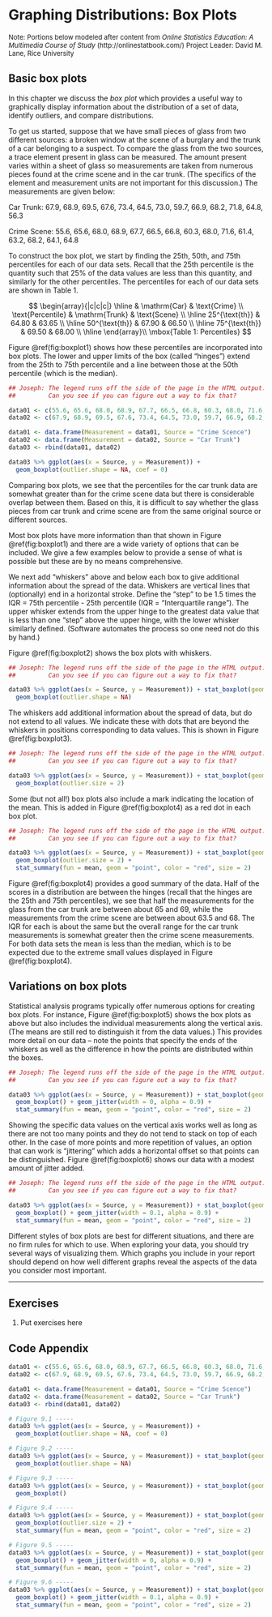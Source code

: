 # Graphing Distributions: Box Plots

 <font size="2"> Note: Portions below modeled after content from
 *Online Statistics Education: A Multimedia Course of Study* 
 (http://onlinestatbook.com/) Project Leader: David M. Lane, Rice University </font>
 
## Basic box plots

In this chapter we discuss the *box plot* which provides a useful way to graphically
display information about the distribution of a set of data,
identify outliers, and compare distributions.

To get us started, suppose that we have small pieces of glass from two different
sources: a broken window at the scene of a burglary and the trunk of a car
belonging to a suspect.  To compare the glass from the two sources, a trace 
element present in glass can be measured.  The amount present varies within
a sheet of glass so measurements are taken from numerous pieces found at the
crime scene and in the car trunk.  (The specifics of the element and measurement
units are not important for this discussion.)  The measurements are given below:

Car Trunk: 67.9, 68.9, 69.5, 67.6, 73.4, 64.5, 73.0, 59.7, 66.9, 68.2, 71.8, 64.8, 56.3

Crime Scene: 55.6, 65.6, 68.0, 68.9, 67.7, 66.5, 66.8, 60.3, 68.0, 71.6, 61.4, 63.2, 68.2, 64.1, 64.8

To construct the box plot, we start by finding the 25th, 50th, and 75th percentiles
for each of our data sets.  Recall that the 25th percentile is the quantity such
that 25% of the data values are less than this quantity, and similarly for the
other percentiles.  The percentiles for each of our data sets are shown in
Table 1.

$$
\begin{array}{|c|c|c|} \hline
& \mathrm{Car} & \text{Crime}  \\
\text{Percentile} & \mathrm{Trunk} & \text{Scene}  \\ \hline
25^{\text{th}} & 64.80 & 63.65  \\  \hline
50^{\text{th}}  & 67.90 & 66.50  \\  \hline
75^{\text{th}} & 69.50 & 68.00  \\  \hline
\end{array}\\
\mbox{Table 1: Percentiles}
$$

Figure \@ref(fig:boxplot1) shows how these percentiles 
are incorporated into box plots.  The lower and upper 
limits of the box (called "hinges") extend from the 
25th to 75th percentile and a line between those at the 50th percentile 
(which is the median).

```r
## Joseph: The legend runs off the side of the page in the HTML output.
##         Can you see if you can figure out a way to fix that?

data01 <- c(55.6, 65.6, 68.0, 68.9, 67.7, 66.5, 66.8, 60.3, 68.0, 71.6, 61.4, 63.2, 68.2, 64.1, 64.8)
data02 <- c(67.9, 68.9, 69.5, 67.6, 73.4, 64.5, 73.0, 59.7, 66.9, 68.2, 71.8, 64.8, 56.3)

data01 <- data.frame(Measurement = data01, Source = "Crime Scence")
data02 <- data.frame(Measurement = data02, Source = "Car Trunk")
data03 <- rbind(data01, data02)

data03 %>% ggplot(aes(x = Source, y = Measurement)) +
  geom_boxplot(outlier.shape = NA, coef = 0)
```

Comparing box plots, we see that the percentiles for the car trunk data
are somewhat greater than for the crime scene data but there is considerable
overlap between them.  Based on this, it is difficult to say whether the 
glass pieces from car trunk and crime scene are from the same
original source or different sources.

Most box plots have more information than that shown in Figure \@ref(fig:boxplot1)
and there are a wide variety of options that can be included.  We give a few
examples below to provide a sense of what is possible but these are by no means
comprehensive.

We next add "whiskers" above and below each box to give additional information 
about the spread of the data. Whiskers are vertical lines that (optionally)
end in a horizontal stroke. Define the "step" to be 1.5 times the
IQR = 75th percentile - 25th percentile (IQR = "Interquartile range"). 
The upper whisker extends
from the upper hinge to the greatest data value that is less than one "step"
above the upper hinge, with the lower whisker similarly defined.  (Software
automates the process so one need not do this by hand.)

Figure \@ref(fig:boxplot2) shows the box plots with whiskers.

```r
## Joseph: The legend runs off the side of the page in the HTML output.
##         Can you see if you can figure out a way to fix that?

data03 %>% ggplot(aes(x = Source, y = Measurement)) + stat_boxplot(geom = "errorbar") + 
  geom_boxplot(outlier.shape = NA)
```

The whiskers add additional information about the spread of data, but do
not extend to all values.  We indicate these with dots that are beyond 
the whiskers in positions corresponding to data values.  This is shown in
Figure \@ref(fig:boxplot3).

```r
## Joseph: The legend runs off the side of the page in the HTML output.
##         Can you see if you can figure out a way to fix that?

data03 %>% ggplot(aes(x = Source, y = Measurement)) + stat_boxplot(geom = "errorbar") + 
  geom_boxplot(outlier.size = 2)
```

Some (but not all!) box plots also include a mark indicating the location of
the mean.  This is added in Figure \@ref(fig:boxplot4) as a red dot in each
box plot.

```r
## Joseph: The legend runs off the side of the page in the HTML output.
##         Can you see if you can figure out a way to fix that?

data03 %>% ggplot(aes(x = Source, y = Measurement)) + stat_boxplot(geom = "errorbar") +
  geom_boxplot(outlier.size = 2) + 
  stat_summary(fun = mean, geom = "point", color = "red", size = 2)
```

Figure \@ref(fig:boxplot4) provides a good summary of the data. Half of 
the scores in a distribution are between the hinges (recall that the hinges are 
the 25th and 75th percentiles), we see that half the measurements for the glass
from the car trunk are between about 65 and 69, while the measurements from the
crime scene are between about 63.5 and 68.  The IQR for each is about the same
but the overall range for the car trunk measurements is somewhat greater 
then the crime scene measurements.  For both data sets the mean is less than
the median, which is to be expected due to the extreme small values displayed
in Figure \@ref(fig:boxplot4).

## Variations on box plots

Statistical analysis programs typically offer numerous options for creating 
box plots. For instance, Figure \@ref(fig:boxplot5) shows the box plots 
as above but also includes the individual measurements along the vertical
axis.  (The means are still red to distinguish it from the data values.)
This provides more detail on our data -- note the points that specify 
the ends of the whiskers as well as the difference in how the points are
distributed within the boxes.

```r
## Joseph: The legend runs off the side of the page in the HTML output.
##         Can you see if you can figure out a way to fix that?

data03 %>% ggplot(aes(x = Source, y = Measurement)) + stat_boxplot(geom = "errorbar") + 
  geom_boxplot() + geom_jitter(width = 0, alpha = 0.9) + 
  stat_summary(fun = mean, geom = "point", color = "red", size = 2)
```

Showing the specific data values on the vertical axis works well as long as there 
are not too many points and they do not tend to stack on top of each other.
In the case of more points and more repetition of values, an option that can
work is "jittering" which adds a horizontal offset so that points can be
distinguished. Figure \@ref(fig:boxplot6) shows our data with a modest 
amount of jitter added.

```r
## Joseph: The legend runs off the side of the page in the HTML output.
##         Can you see if you can figure out a way to fix that?

data03 %>% ggplot(aes(x = Source, y = Measurement)) + stat_boxplot(geom = "errorbar") + 
  geom_boxplot() + geom_jitter(width = 0.1, alpha = 0.9) + 
  stat_summary(fun = mean, geom = "point", color = "red", size = 2)
```

Different styles of box plots are best for different situations, and there are 
no firm rules for which to use. When exploring your data, you should try several 
ways of visualizing them. Which graphs you include in your report should depend 
on how well different graphs reveal the aspects of the data you consider most 
important.

---

## Exercises

1. $\text{Put exercises here}$

## Code Appendix

```r
data01 <- c(55.6, 65.6, 68.0, 68.9, 67.7, 66.5, 66.8, 60.3, 68.0, 71.6, 61.4, 63.2, 68.2, 64.1, 64.8)
data02 <- c(67.9, 68.9, 69.5, 67.6, 73.4, 64.5, 73.0, 59.7, 66.9, 68.2, 71.8, 64.8, 56.3)

data01 <- data.frame(Measurement = data01, Source = "Crime Scence")
data02 <- data.frame(Measurement = data02, Source = "Car Trunk")
data03 <- rbind(data01, data02)

# Figure 9.1 -----
data03 %>% ggplot(aes(x = Source, y = Measurement)) +
  geom_boxplot(outlier.shape = NA, coef = 0)

# Figure 9.2 -----
data03 %>% ggplot(aes(x = Source, y = Measurement)) + stat_boxplot(geom = "errorbar") + 
  geom_boxplot(outlier.shape = NA)

# Figure 9.3 -----
data03 %>% ggplot(aes(x = Source, y = Measurement)) + stat_boxplot(geom = "errorbar") + 
  geom_boxplot()

# Figure 9.4 -----
data03 %>% ggplot(aes(x = Source, y = Measurement)) + stat_boxplot(geom = "errorbar") +
  geom_boxplot(outlier.size = 2) + 
  stat_summary(fun = mean, geom = "point", color = "red", size = 2)

# Figure 9.5 -----
data03 %>% ggplot(aes(x = Source, y = Measurement)) + stat_boxplot(geom = "errorbar") + 
  geom_boxplot() + geom_jitter(width = 0, alpha = 0.9) + 
  stat_summary(fun = mean, geom = "point", color = "red", size = 2)

# Figure 9.6 -----
data03 %>% ggplot(aes(x = Source, y = Measurement)) + stat_boxplot(geom = "errorbar") + 
  geom_boxplot() + geom_jitter(width = 0.1, alpha = 0.9) + 
  stat_summary(fun = mean, geom = "point", color = "red", size = 2)
```
